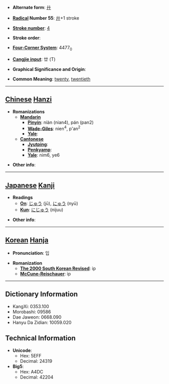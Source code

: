* '''Alternate form''': [[廾]]

* '''[[Wiktionary:Chinese radical index| Radical]] Number 55''': [[Wiktionary:Chinese radical index 廾|廾]]+1 stroke

* '''[[Wiktionary:Chinese total strokes index|Stroke number]]''': [[Wiktionary:Chinese total strokes index 4|4]]

* '''Stroke order''': 

* '''[[Wiktionary:Chinese four corner index|Four-Corner System]]''': 4477<sub>0</sub>

* '''[[Wiktionary:Chinese Cangjie index|Cangjie input]]''': 廿 (T)

* '''Graphical Significance and Origin''': 

* '''Common Meaning''': [[twenty]], [[twentieth]]

----

== [[Chinese]] [[Hanzi]] ==

* '''Romanizations'''
** '''[[Mandarin]]'''
*** '''[[Pinyin]]''': niàn (nian4), pán (pan2)
*** '''[[Wade-Giles]]''': nien<sup>4</sup>, p'an<sup>2</sup>
*** '''[[Yale]]''': 
** '''[[Cantonese]]'''
*** '''[[Jyutping]]''':
*** '''[[Penkyamp]]''': 
*** '''[[Yale]]''': nim6, ye6

* '''Other info''': 

----

== [[Japanese]] [[Kanji]] ==

* '''Readings'''
** '''[[On]]''': [[じゅう]] (jū), [[にゅう]] (nyū)
** '''[[Kun]]''': [[にじゅう]] (nijuu)

* '''Other info''':  

----

== [[Korean]] [[Hanja]] ==

* '''Pronunciation''': 입

* '''Romanization'''
** '''[[The 2000 South Korean Revised Romanization|The 2000 South Korean Revised]]''': ip
** '''[[McCune-Reischauer]]''': ip

----

== Dictionary Information ==

* KangXi: 0353.100
* Morobashi: 09586
* Dae Jaweon: 0668.090
* Hanyu Da Zidian: 10059.020

== Technical Information ==

* '''Unicode''':
** Hex: 5EFF
** Decimal: 24319
* '''Big5''':
** Hex: A4DC
** Decimal: 42204